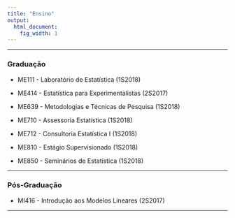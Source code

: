 ```yaml
---
title: "Ensino"
output:
  html_document:
    fig_width: 1
---
```


----

### Graduação

- ME111 - Laboratório de Estatística (1S2018)
</br>

- ME414 - Estatística para Experimentalistas (2S2017)
</br>

- ME639 -  Metodologias e Técnicas de Pesquisa (1S2018)
</br>

- ME710 - Assessoria Estatística (1S2018) 
</br>

- ME712 -  Consultoria Estatística I (1S2018)
</br>

- ME810 - Estágio Supervisionado (1S2018)
</br>

- ME850 - Seminários de Estatística (1S2018)
</br>

---- 

### Pós-Graduação

- MI416 - Introdução aos Modelos Lineares (2S2017)
</br>

----